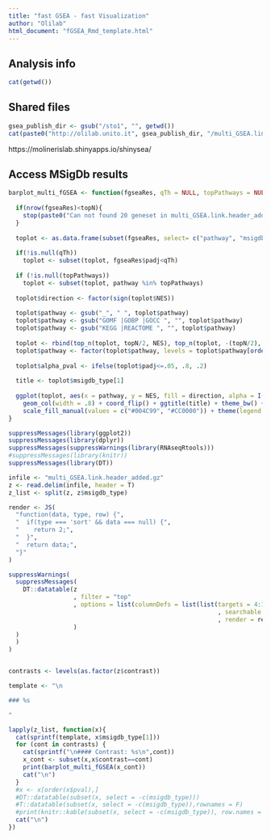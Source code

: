 ```yaml
---
title: "fast GSEA - fast Visualization"
author: "Olilab"
html_document: "fGSEA_Rmd_template.html"
---
```


## Analysis info

```r
cat(getwd())
```


## Shared files

```r
gsea_publish_dir <- gsub("/sto1", "", getwd())
cat(paste0("http://olilab.unito.it", gsea_publish_dir, "/multi_GSEA.link.header_added.xlsx"))
```

https://molinerislab.shinyapps.io/shinysea/


## Access MSigDb results {.tabset .tabset-pills}

```r
barplot_multi_fGSEA <- function(fgseaRes, qTh = NULL, topPathways = NULL, topN = 20){
  
  if(nrow(fgseaRes)<topN){
    stop(paste0("Can not found 20 geneset in multi_GSEA.link.header_added.gz\n\tcontrast: ", unique(fgseaRes$contrast), "\n\tmsigdb: ", unique(fgseaRes$msigdb_type)))
  }
 
  toplot <- as.data.frame(subset(fgseaRes, select= c("pathway", "msigdb_type", "NES", "pval", "padj")))
  
  if(!is.null(qTh))
    toplot <- subset(toplot, fgseaRes$padj<qTh)
  
  if (!is.null(topPathways)) 
    toplot <- subset(toplot, pathway %in% topPathways)
  
  toplot$direction <- factor(sign(toplot$NES))
  
  toplot$pathway <- gsub("_", " ", toplot$pathway)
  toplot$pathway <- gsub("GOMF |GOBP |GOCC ", "", toplot$pathway)
  toplot$pathway <- gsub("KEGG |REACTOME ", "", toplot$pathway)
  
  toplot <- rbind(top_n(toplot, topN/2, NES), top_n(toplot, -(topN/2), NES))
  toplot$pathway <- factor(toplot$pathway, levels = toplot$pathway[order(toplot$NES)])
  
  toplot$alpha_pval <- ifelse(toplot$padj<=.05, .8, .2)
  
  title <- toplot$msigdb_type[1]
  
  ggplot(toplot, aes(x = pathway, y = NES, fill = direction, alpha = I(alpha_pval))) + 
    geom_col(width = .8) + coord_flip() + ggtitle(title) + theme_bw() + my_theme + 
    scale_fill_manual(values = c("#004C99", "#CC0000")) + theme(legend.position="none") 
}
```



```r
suppressMessages(library(ggplot2))
suppressMessages(library(dplyr))
suppressMessages(suppressWarnings(library(RNAseqRtools)))
#suppressMessages(library(knitr))
suppressMessages(library(DT))

infile <- "multi_GSEA.link.header_added.gz"
z <- read.delim(infile, header = T)
z_list <- split(z, z$msigdb_type)

render <- JS(
  "function(data, type, row) {",
  "  if(type === 'sort' && data === null) {",
  "    return 2;",
  "  }",
  "  return data;",
  "}"
)

suppressWarnings(
  suppressMessages(
    DT::datatable(z
                  , filter = "top"
                  , options = list(columnDefs = list(list(targets = 4:11
                                                          , searchable = FALSE
                                                          , render = render))
                  )
  )
  )
)


contrasts <- levels(as.factor(z$contrast))

template <- "\n

### %s

"

lapply(z_list, function(x){
  cat(sprintf(template, x$msigdb_type[1]))
  for (cont in contrasts) {
    cat(sprintf("\n#### Contrast: %s\n",cont))
    x_cont <- subset(x,x$contrast==cont)
    print(barplot_multi_fGSEA(x_cont))
    cat("\n")
  }
  #x <- x[order(x$pval),]
  #DT::datatable(subset(x, select = -c(msigdb_type)))
  #T::datatable(subset(x, select = -c(msigdb_type)),rownames = F)
  #print(knitr::kable(subset(x, select = -c(msigdb_type)), row.names = F))
  cat("\n")
})

```



